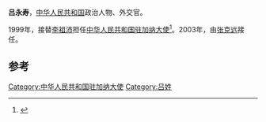'''吕永寿'''，[[中华人民共和国|中华人民共和国]]政治人物、外交官。

1999年，接替[[李祖沛|李祖沛]]担任[[中国驻加纳大使列表|中华人民共和国驻加纳大使]]<ref>{{cite web|author=中华人民共和国外交部|title=中国驻加纳共和国历任大使|url=http://www.mfa.gov.cn/chn/pds/ziliao/wjrw/2167/2170/t9191.htm|publisher=中华人民共和国外交部|accessdate=2012-03-03}}</ref>。2003年，由[[张克远|张克远]]接任。

== 参考 ==
{{reflist}}
{{start box}}
{{s-dip}}
{{succession box|[[李祖沛|李祖沛]]|[[张克远|张克远]]|[[中国驻加纳大使列表|中华人民共和国驻加纳大使]]|1999年12月-2003年8月}}
{{end box}}
{{中国政治人物小作品}}

[[Category:中华人民共和国驻加纳大使|Category:中华人民共和国驻加纳大使]]
[[Category:吕姓|Category:吕姓]]